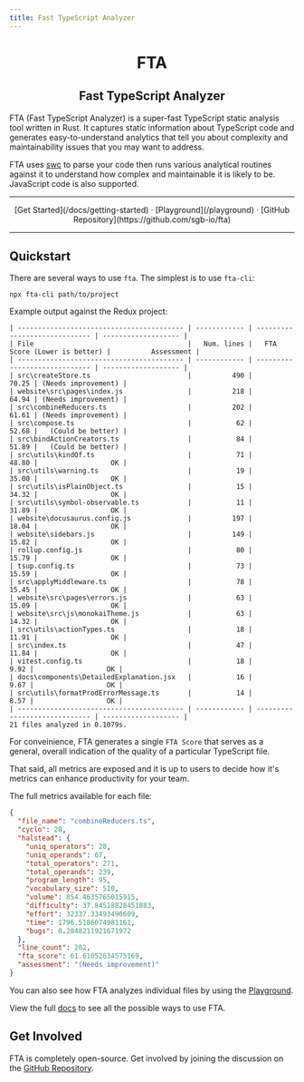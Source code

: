 ---
title: Fast TypeScript Analyzer
---


<h1 align="center" style={{ fontSize: 64, fontWeight: "bold", margin: 50 }}>
  FTA
</h1>

<h2 align="center" style={{ fontSize: 24, marginBottom: 50 }}>
  Fast TypeScript Analyzer
</h2>

FTA (Fast TypeScript Analyzer) is a super-fast TypeScript static analysis tool written in Rust. It captures static information about TypeScript code and generates easy-to-understand analytics that tell you about complexity and maintainability issues that you may want to address.

FTA uses [swc](https://github.com/swc-project/swc) to parse your code then runs various analytical routines against it to understand how complex and maintainable it is likely to be. JavaScript code is also supported.

---

<div align="center">
  [Get Started](/docs/getting-started) · [Playground](/playground) · [GitHub
  Repository](https://github.com/sgb-io/fta)
</div>

---

## Quickstart

There are several ways to use `fta`. The simplest is to use `fta-cli`:

```
npx fta-cli path/to/project
```

Example output against the Redux project:

```
| ----------------------------------------- | ------------ | ----------------------------- | ------------------- |
| File                                      |   Num. lines |   FTA Score (Lower is better) |          Assessment |
| ----------------------------------------- | ------------ | ----------------------------- | ------------------- |
| src\createStore.ts                        |          490 |                         70.25 | (Needs improvement) |
| website\src\pages\index.js                |          218 |                         64.94 | (Needs improvement) |
| src\combineReducers.ts                    |          202 |                         61.61 | (Needs improvement) |
| src\compose.ts                            |           62 |                         52.68 |   (Could be better) |
| src\bindActionCreators.ts                 |           84 |                         51.89 |   (Could be better) |
| src\utils\kindOf.ts                       |           71 |                         48.80 |                  OK |
| src\utils\warning.ts                      |           19 |                         35.00 |                  OK |
| src\utils\isPlainObject.ts                |           15 |                         34.32 |                  OK |
| src\utils\symbol-observable.ts            |           11 |                         31.89 |                  OK |
| website\docusaurus.config.js              |          197 |                         18.04 |                  OK |
| website\sidebars.js                       |          149 |                         15.82 |                  OK |
| rollup.config.js                          |           80 |                         15.79 |                  OK |
| tsup.config.ts                            |           73 |                         15.59 |                  OK |
| src\applyMiddleware.ts                    |           78 |                         15.45 |                  OK |
| website\src\pages\errors.js               |           63 |                         15.09 |                  OK |
| website\src\js\monokaiTheme.js            |           63 |                         14.32 |                  OK |
| src\utils\actionTypes.ts                  |           18 |                         11.91 |                  OK |
| src\index.ts                              |           47 |                         11.84 |                  OK |
| vitest.config.ts                          |           18 |                          9.92 |                  OK |
| docs\components\DetailedExplanation.jsx   |           16 |                          9.67 |                  OK |
| src\utils\formatProdErrorMessage.ts       |           14 |                          8.57 |                  OK |
| ----------------------------------------- | ------------ | ----------------------------- | ------------------- |
21 files analyzed in 0.1079s.
```

For conveinience, FTA generates a single `FTA Score` that serves as a general, overall indication of the quality of a particular TypeScript file.

That said, all metrics are exposed and it is up to users to decide how it's metrics can enhance productivity for your team.

The full metrics available for each file:

```json
{
  "file_name": "combineReducers.ts",
  "cyclo": 28,
  "halstead": {
    "uniq_operators": 28,
    "uniq_operands": 67,
    "total_operators": 271,
    "total_operands": 239,
    "program_length": 95,
    "vocabulary_size": 510,
    "volume": 854.4635765015915,
    "difficulty": 37.84518828451883,
    "effort": 32337.33493496609,
    "time": 1796.5186074981161,
    "bugs": 0.2848211921671972
  },
  "line_count": 202,
  "fta_score": 61.61052634575169,
  "assessment": "(Needs improvement)"
}
```

You can also see how FTA analyzes individual files by using the [Playground](/playground/).

View the full [docs](/docs/getting-started/) to see all the possible ways to use FTA.

## Get Involved

FTA is completely open-source. Get involved by joining the discussion on the [GitHub Repository](https://github.com/sgb-io/fta).

